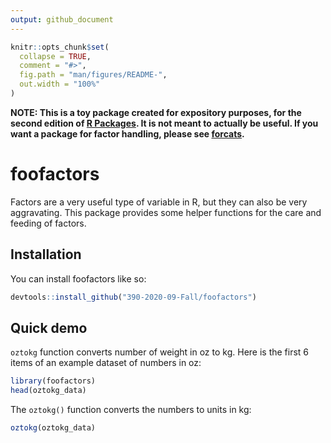 ```yaml
---
output: github_document
---
```


<!-- README.md is generated from README.Rmd. Please edit that file -->

```r
knitr::opts_chunk$set(
  collapse = TRUE,
  comment = "#>",
  fig.path = "man/figures/README-",
  out.width = "100%"
)
```

**NOTE: This is a toy package created for expository purposes, for the second edition of [R Packages](https://r-pkgs.org). It is not meant to actually be useful. If you want a package for factor handling, please see [forcats](https://forcats.tidyverse.org).**

# foofactors    

<!-- badges: start -->
<!-- badges: end -->

Factors are a very useful type of variable in R, but they can also be very aggravating. This package provides some helper functions for the care and feeding of factors.

## Installation

You can install foofactors like so:

``` r
devtools::install_github("390-2020-09-Fall/foofactors")
```
  
## Quick demo

`oztokg` function converts number of weight in oz to kg. Here is the first 6 items of an example dataset of numbers in oz:

```r
library(foofactors)
head(oztokg_data)
```

The `oztokg()` function converts the numbers to units in kg:

```r
oztokg(oztokg_data)
```

